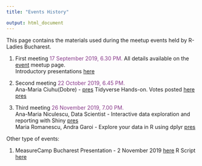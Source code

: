 ```yaml
---
title: "Events History"

output: html_document
---
```


This page contains the materials used during the meetup events held by R-Ladies Bucharest.

1. First meeting <text style="color:#88398A"> 17 September 2019, 6.30 PM. </text>
All details available on the [event](https://www.meetup.com/rladies-bucharest/events/264438688/) meetup page.
<br>Introductory presentations [here](https://github.com/rladies/meetup-presentations_bucharest/tree/master/Meetup_01_2019-09-17/)

2. Second meeting  <text style="color:#88398A"> 22 October 2019, 6.45 PM. </text>
<br> Ana-Maria Ciuhu(Dobre) - [pres](https://github.com/rladies/meetup-presentations_bucharest/blob/master/Meetup_02_2019-10-22/02_RLadies_Bucharest-AnaMaria_Ciucu_Use_of_R_in_Official_Statistics.pdf)
Tidyverse Hands-on. Votes posted [here](https://forms.gle/KLNGP2g7FiWfdnp47)
[pres](https://github.com/rladies/meetup-presentations_bucharest/blob/master/Meetup_02_2019-10-22/02_RLadies_Bucharest_ChapterIntro_and_TidyTuesday.pdf) 


3. Third meeting <text style="color:#88398A"> 26 November 2019, 7.00 PM. </text>
<br> Ana-Maria Niculescu, Data Scientist - Interactive data exploration and reporting with Shiny [pres](https://github.com/rladies/meetup-presentations_bucharest/blob/master/Meetup_03_2019-11-26/03_RLadies_Bucharest-AnaMariaNiculescu_Interactive_Shiny_with_DT_and_reporting.pdf)
<br> Maria Romanescu, Andra Garoi - Explore your data in R using dplyr
[pres](https://github.com/rladies/meetup-presentations_bucharest/blob/master/Meetup_03_2019-11-26/03_RLadies_Bucharest-AndraGaroi_MariaRomanescu_Explore_your_data_using_dplyr.pdf) </text> 

Other type of events:

1. MeasureCamp Bucharest Presentation - 2 November 2019 [here](https://github.com/rladies/meetup-presentations_bucharest/blob/master/MCB_2019-11-02/MCB_Reasons_to_consider_R_in_digital_analytics_InesTeaca_20191102.pdf) R Script [here](https://github.com/rladies/meetup-presentations_bucharest/blob/master/MCB_2019-11-02/SimonaHalep_gTrendsR.R)

